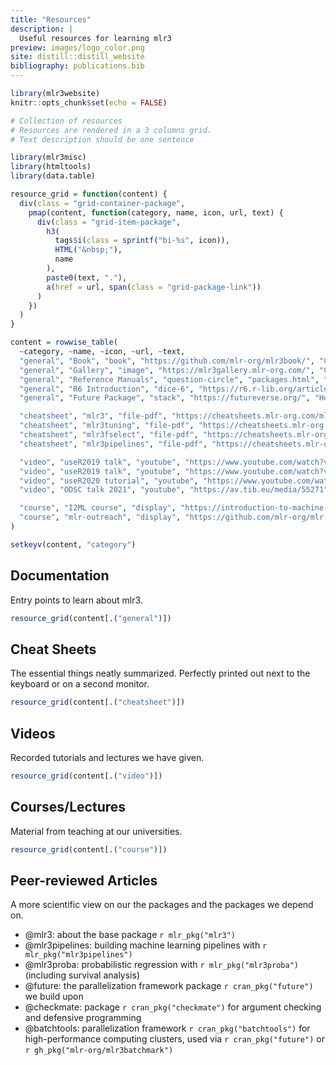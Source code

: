 ```yaml
---
title: "Resources"
description: |
  Useful resources for learning mlr3
preview: images/logo_color.png
site: distill::distill_website
bibliography: publications.bib
---
```


```r
library(mlr3website)
knitr::opts_chunk$set(echo = FALSE)
```

```r
# Collection of resources
# Resources are rendered in a 3 columns grid.
# Text description should be one sentence

library(mlr3misc)
library(htmltools)
library(data.table)

resource_grid = function(content) {
  div(class = "grid-container-package",
    pmap(content, function(category, name, icon, url, text) {
      div(class = "grid-item-package",
        h3(
          tags$i(class = sprintf("bi-%s", icon)),
          HTML("&nbsp;"),
          name
        ),
        paste0(text, "."),
        a(href = url, span(class = "grid-package-link"))
      )
    })
  )
}

content = rowwise_table(
  ~category, ~name, ~icon, ~url, ~text,
  "general", "Book", "book", "https://github.com/mlr-org/mlr3book/", "Central entry point to the mlr3verse",
  "general", "Gallery", "image", "https://mlr3gallery.mlr-org.com/", "Collection of case studies and demos",
  "general", "Reference Manuals", "question-circle", "packages.html", "Reference manuals (via package overview)",
  "general", "R6 Introduction", "dice-6", "https://r6.r-lib.org/articles/Introduction.html", "Introduction to R6 classes",
  "general", "Future Package", "stack", "https://futureverse.org/", "Homepage of the parallelization framework 'future'",

  "cheatsheet", "mlr3", "file-pdf", "https://cheatsheets.mlr-org.com/mlr3.pdf", "Core package cheat sheet",
  "cheatsheet", "mlr3tuning", "file-pdf", "https://cheatsheets.mlr-org.com/mlr3tuning.pdf", "Tuning cheat sheet",
  "cheatsheet", "mlr3fselect", "file-pdf", "https://cheatsheets.mlr-org.com/mlr3fselect.pdf", "Feature selection cheat sheet",
  "cheatsheet", "mlr3pipelines", "file-pdf", "https://cheatsheets.mlr-org.com/mlr3pipelines.pdf", "Pipelines cheat sheet",

  "video", "useR2019 talk", "youtube", "https://www.youtube.com/watch?v=wsP2hiFnDQs", "Short intro to mlr3",
  "video", "useR2019 talk", "youtube", "https://www.youtube.com/watch?v=gEW5RxkbQuQ", "Short intro to mlr3pipelines and mlr3tuning",
  "video", "useR2020 tutorial", "youtube", "https://www.youtube.com/watch?v=T43hO2o_nZw", "Tutorial on mlr3, mlr3tuning and mlr3pipelines",
  "video", "ODSC talk 2021", "youtube", "https://av.tib.eu/media/55271", "Into to mlr3spatiotempcv and mlr3spatial",

  "course", "I2ML course", "display", "https://introduction-to-machine-learning.netlify.app/", "Introduction to ML course. Free video lectures, slides, quizzes. Exercises use mlr3",
  "course", "mlr-outreach", "display", "https://github.com/mlr-org/mlr-outreach", "Slides and other material for teaching mlr3"
)

setkeyv(content, "category")
```

## Documentation

Entry points to learn about mlr3.

```r
resource_grid(content[.("general")])
```


## Cheat Sheets

The essential things neatly summarized.
Perfectly printed out next to the keyboard or on a second monitor.

```r
resource_grid(content[.("cheatsheet")])
```

## Videos

Recorded tutorials and lectures we have given.

```r
resource_grid(content[.("video")])
```

## Courses/Lectures

Material from teaching at our universities.

```r
resource_grid(content[.("course")])
```


## Peer-reviewed Articles

A more scientific view on our the packages and the packages we depend on.

* @mlr3: about the base package `r mlr_pkg("mlr3")`
* @mlr3pipelines: building machine learning pipelines with `r mlr_pkg("mlr3pipelines")`
* @mlr3proba: probabilistic regression with `r mlr_pkg("mlr3proba")` (including survival analysis)
* @future: the parallelization framework package `r cran_pkg("future")` we build upon
* @checkmate: package `r cran_pkg("checkmate")` for argument checking and defensive programming
* @batchtools: parallelization framework `r cran_pkg("batchtools")` for high-performance computing clusters, used via `r cran_pkg("future")` or `r gh_pkg("mlr-org/mlr3batchmark")`
